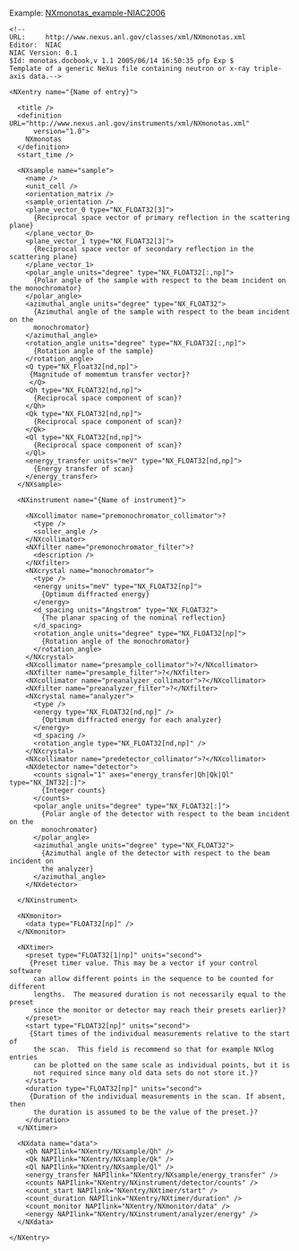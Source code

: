 Example: [[NXmonotas_example-NIAC2006]]

<pre>
<!--
URL:     http://www.nexus.anl.gov/classes/xml/NXmonotas.xml
Editor:  NIAC
NIAC Version: 0.1
$Id: monotas.docbook,v 1.1 2005/06/14 16:50:35 pfp Exp $
Template of a generic NeXus file containing neutron or x-ray triple-axis data.-->

<NXentry name="{Name of entry}">

  <title />
  <definition URL="http://www.nexus.anl.gov/instruments/xml/NXmonotas.xml"
      version="1.0">
    NXmonotas
  </definition>
  <start_time />

  <NXsample name="sample">
    <name />
    <unit_cell />
    <orientation_matrix />
    <sample_orientation />
    <plane_vector_0 type="NX_FLOAT32[3]">
      {Reciprocal space vector of primary reflection in the scattering plane}
    </plane_vector_0>
    <plane_vector_1 type="NX_FLOAT32[3]">
      {Reciprocal space vector of secondary reflection in the scattering plane}
    </plane_vector_1>
    <polar_angle units="degree" type="NX_FLOAT32[:,np]">
      {Polar angle of the sample with respect to the beam incident on the monochromator}
    </polar_angle>
    <azimuthal_angle units="degree" type="NX_FLOAT32">
      {Azimuthal angle of the sample with respect to the beam incident on the
      monochromator}
    </azimuthal_angle>
    <rotation_angle units="degree" type="NX_FLOAT32[:,np]">
      {Rotation angle of the sample}
    </rotation_angle>
    <Q type="NX_Float32[nd,np]">
     {Magnitude of momemtum transfer vector}?
     </Q>
    <Qh type="NX_FLOAT32[nd,np]">
      {Reciprocal space component of scan}?
    </Qh>
    <Qk type="NX_FLOAT32[nd,np]">
      {Reciprocal space component of scan}?
    </Qk>
    <Ql type="NX_FLOAT32[nd,np]">
      {Reciprocal space component of scan}?
    </Ql>
    <energy_transfer units="meV" type="NX_FLOAT32[nd,np]">
      {Energy transfer of scan}
    </energy_transfer>
  </NXsample>

  <NXinstrument name="{Name of instrument}">

    <NXcollimator name="premonochromator_collimator">?
      <type />
      <soller_angle />
    </NXcollimator>
    <NXfilter name="premonochromator_filter">?
      <description />
    </NXfilter>
    <NXcrystal name="monochromator">
      <type />
      <energy units="meV" type="NX_FLOAT32[np]">
        {Optimum diffracted energy}
      </energy>
      <d_spacing units="Angstrom" type="NX_FLOAT32">
        {The planar spacing of the nominal reflection}
      </d_spacing>
      <rotation_angle units="degree" type="NX_FLOAT32[np]">
        {Rotation angle of the monochromator}
      </rotation_angle>
    </NXcrystal>
    <NXcollimator name="presample_collimator">?</NXcollimator>
    <NXfilter name="presample_filter">?</NXfilter>
    <NXcollimator name="preanalyzer_collimator">?</NXcollimator>
    <NXfilter name="preanalyzer_filter">?</NXfilter>
    <NXcrystal name="analyzer">
      <type />
      <energy type="NX_FLOAT32[nd,np]" />
        {Optimum diffracted energy for each analyzer}
      </energy>
      <d_spacing />
      <rotation_angle type="NX_FLOAT32[nd,np]" />
    </NXcrystal>
    <NXcollimator name="predetector_collimator">?</NXcollimator>
    <NXdetector name="detector">
      <counts signal="1" axes="energy_transfer|Qh|Qk|Ql" type="NX_INT32[:]">
        {Integer counts}
      </counts>
      <polar_angle units="degree" type="NX_FLOAT32[:]">
        {Polar angle of the detector with respect to the beam incident on the
        monochromator}
      </polar_angle>
      <azimuthal_angle units="degree" type="NX_FLOAT32">
        {Azimuthal angle of the detector with respect to the beam incident on
        the analyzer}
      </azimuthal_angle>
    </NXdetector>

  </NXinstrument>

  <NXmonitor>
    <data type="FLOAT32[np]" />
  </NXmonitor>

  <NXtimer>
    <preset type="FLOAT32[1|np]" units="second">
     {Preset timer value. This may be a vector if your control software
      can allow different points in the sequence to be counted for different
      lengths.  The measured duration is not necessarily equal to the preset
      since the monitor or detector may reach their presets earlier}?
    </preset>
    <start type="FLOAT32[np]" units="second">
     {Start times of the individual measurements relative to the start of
      the scan.  This field is recommend so that for example NXlog entries
      can be plotted on the same scale as individual points, but it is
      not required since many old data sets do not store it.}?
    </start>
    <duration type="FLOAT32[np]" units="second">
     {Duration of the individual measurements in the scan. If absent, then
      the duration is assumed to be the value of the preset.}?
    </duration>
  </NXtimer>

  <NXdata name="data">
    <Qh NAPIlink="NXentry/NXsample/Qh" />
    <Qk NAPIlink="NXentry/NXsample/Qk" />
    <Ql NAPIlink="NXentry/NXsample/Ql" />
    <energy_transfer NAPIlink="NXentry/NXsample/energy_transfer" />
    <counts NAPIlink="NXentry/NXinstrument/detector/counts" />
    <count_start NAPIlink="NXentry/NXtimer/start" />
    <count_duration NAPIlink="NXentry/NXtimer/duration" />
    <count_monitor NAPIlink="NXentry/NXmonitor/data" />
    <energy NAPIlink="NXentry/NXinstrument/analyzer/energy" />
  </NXdata>

</NXentry>
</pre>